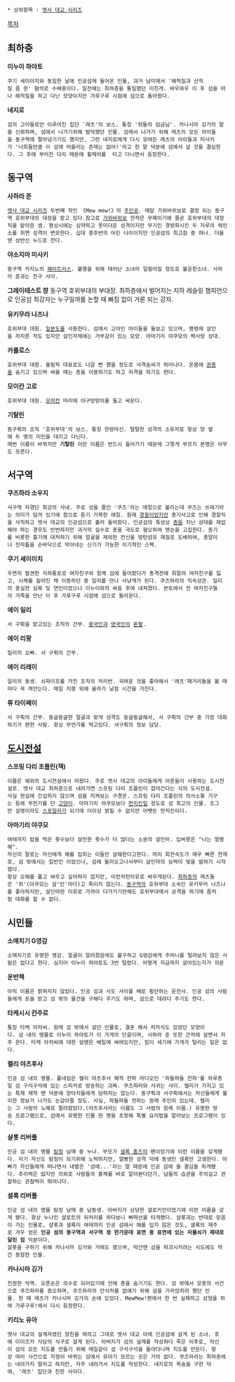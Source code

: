  * 상위항목 : [[엣사 대교 시리즈]]

[[목차]]
== 최하층 ==
'''이누이 하야토'''
 쿠기 세이이치와 동일한 날에 인공섬에 들어온 인물, 과거 남미에서 '해적질과 산적질 좀 한' 혐의로 수배중이다. 일전에는 최하층을 통일했던 미친개. 바우와우 이 후 섬을 떠나 해적질을 하고 다닌 모양이지만 가루구루 시점에 섬으로 돌아왔다.

'''네지로'''
 섬의 고아들로만 이루어진 집단 '래츠'의 보스. 통칭 '쥐들의 임금님'. 카나시마 깅가의 말을 신뢰하며, 섬에서 나가기위해 발악했던 인물. 섬에서 나가기 위해 래츠의 모든 아이들을 동구역에 팔아넘기기도 했지만, 그런 네지로에게 다시 모여든 래츠의 아이들과 미사키가 '너희들만큼 이 섬에 어울리는 존재는 없어!'라고 한 말 덕분에 섬에서 살 것을 결심한다. 그 후에 부러진 다리 때문에 휠체어를  타고 다니면서 등장한다.

== 동구역 ==
'''사하라 준'''
 [[엣사 대교 시리즈]] 두번째 작인 《Mew mew!》의 [[주인공]]. 매달 가위바위보로 결정 되는 동구역 호위부대의 대장을 맡고 있다.참고로 [[가위바위보]] 전적은 무패이기에 줄곧 호위부대의 대장직을 맡아온 셈. 평상시에는 심약하고 못미더운 성격이지만 무기인 경량화시킨 두 자루의 체인소를 쥐면 성격이 변모한다. 십대 중후반의 어린 나이이지만 인공섬의 최고참 중 하나. 더울땐 상반신 누드로 잔다.

'''야소지마 미사키'''
 동구역 카지노의 [[웨이트리스]]. 불행을 위해 태어난 소녀라 일컬어질 정도로 불운한소녀. 사하라 준과는 친구 사이.

'''그레이테스트 챵'''
동구역 호위부대의 부대장. 최하층에서 벌어지는 지하 레슬링 챔피언으로 인공섬 최강자는 누구일까를 논할 때 빠짐 없이 거론 되는 강자.

'''유키무라 나즈나'''
 호위부대 대원. [[일본도]]를 사용한다. 섬에서 고아인 아이들을 돌보고 있으며, 명령에 살인을 저지른 적도 있지만 살인자체에는 거부감이 있는 모양. 아마기리 야쿠모의 짝사랑 상대.

'''카를로스'''
 호위부대 대원. 올림픽 대표로도 나갈 뻔 했을 정도로 사격솜씨가 뛰어나다. 온몸에 [[권총]]을 숨기고 있으며 싸울 때는 총을 이용하기도 하고 저격을 하기도 한다.

'''모이칸 고로'''
 호위부대 대원. [[모히칸]] 머리에 야구방망이를 들고 싸운다.

'''기탈린'''
 동구획의 조직 '호위부대'의 보스. 통칭 한량마신. 털털한 성격의 소유자로 항상 양 옆에 두 명의 미인을 데리고 다닌다.
 매번 이름이 바뀌지만 '''기탈린''' 이란 이름은 반드시 들어가기 때문에 그렇게 부르지 본명은 아무도 모른다.

== 서구역 ==
'''쿠즈하라 소우지''' 
 서구역 자경단 최강의 사내. 주로 성을 줄인 '쿠즈'라는 애칭으로 불리는데 쿠즈는 쓰레기라는 의미가 담겨 있기에 참으로 듣기 거북한 애칭. 원래 [[경찰]]이었지만 총기사고로 인해 경찰직을 사직하고 엣사 대교의 인공섬으로 흘러 들어왔다. 인공섬의 특성상 [[총]]을 지닌 상대를 제압해야 하는 경우도 빈번하지만 과거의 실수로 총을 극도로 혐오하여 맨손을 고집한다. 총기를 비롯한 흉기에 대처하기 위해 얼굴을 제외한 전신을 방탄섬유 재질로 도배하여, 총알이나 전자톱을 손바닥으로 막아내는 신기가 가능한 이기적인 스펙.

'''쿠기 세이이치'''
 우연히 발견한 지하통로로 여자친구와 함께 섬에 들어왔다가 총격전에 휘말려 여자친구를 잃고, 시체를 짊어진 채 이동하던 중 일리를 만나 사냥개가 된다. 쿠즈하라의 직속상관. 일리의 충실한 심복 및 연인이었으나 이누이와의 싸움 후에 내쳐졌다. 본토에서 전 여자친구들의 가족을 만난 이 후 가루구루 시점에 섬으로 돌아온다.

'''에이 일리'''
 서 구획을 맡고있는 조직의 간부. [[중국인]]과 [[영국인]]의 [[혼혈]]. 

'''에이 리팡'''
 일리의 오빠. 서 구획의 간부.

'''에이 리레이'''
 일리의 동생. 쇠파이프를 가진 조직의 처리반. 귀여운 것을 좋아해서 '래츠'패거리들을 볼 때마다 꼭 껴안는다. 매일 지붕 위에 올라가 낮잠 시간을 가진다.

'''류 타이페이'''
 서 구획의 간부. 둥글둥글한 얼굴과 맞게 성격도 둥글둥글해서, 서 구획의 간부 중 가장 대화하기가 편한 사람. 항상 무언가를 먹고있다. 서구획의 정보 담당.

== [[도시전설]] ==
'''스프링 다리 조플린(잭)'''
 이름은 해외의 도시전설에서 따왔다. 주로 엣사 대교의 아이들에게 어른들이 사용하는 도시전설로. 엣사 대교 최하층으로 내려가면 스프링 다리 조플린이 잡아간다는 식의 도시전설. 
 사실 현실에 간섭하지 않으며 섬을 지켜보는 구경꾼. 스프링 다리 조플린의 의사소통 기구는 등에 무전기를 단 [[고양이]]. 아마기리 야쿠모보다 [[먼치킨]]일 정도로 섬 최고의 인물. 조그만 설명이라도 [[스포일러]]가 되기에 더이상 밝힐 수 없지만 어쨋든 먼치킨이다.

'''아마기리 야쿠모'''
 여태까지 밥을 먹은 횟수보다 살인한 횟수가 더 많다는 소문의 살인마. 입버릇은 "나는 멀쩡해".
 자신의 말로는 자신에게 해를 입히는 이들만 살해한다고한다. 머리 회전속도가 매우 빠른 천재로, 섬 밖에서는 일반인 이었으나, 섬에 들어오고나서부터 살인마의 능력이 빛을 발하기 시작했다. 
 항상 오해를 풀고 싸우고 싶어하지 않지만, 이런저런이유로 싸우게된다. [[최하층]]의 래츠들은 '쥐'(야쿠모는 살'인'마다)고 죽이지 않는다. [[동구역]]의 호위부대 소속인 유키무라 나즈나를 좋아하지만, 살인마란 이유로 가까이 다가가기만해도 호위부대에서 공격을 하기에 좀처럼 대화를 할 수 없다.

== 시민들 ==
'''소매치기 G영감'''
 소매치기로 유명한 영감. 얼굴이 알려졌음에도 불구하고 G영감에게 주머니를 털려보지 않은 사람은 없다고 한다. 심지어 이누이 하야토도 3번 털렸다. 어떻게 지금까지 살아있는지가 의문

'''운반책'''
 아직 이름은 밝혀지지 않았다. 인공 섬과 사도 사이를 배로 횡단하는 운전사. 인공 섬의 사람들에게 돈을 받고 섬 밖의 물건을 구해다 주기도 하며, 섬으로 데려다 주기도 한다.

'''타케시시 칸주로'''
 통칭 타케 아저씨. 원래 섬 밖에서 살던 인물로, 결혼 해서 처자식도 있었던 모양이다. 섬 내의 명물로 이누이 하야토가 이 가게의 단골이며, 사하라 준 또한 근처에 살면서 자주 온다. 타케 아저씨에 대한 설명은 베일에 싸여있지만, 힘이 세기에 가게가 털리는 일은 없다.

'''켈리 야츠후사'''
 인공 섬 내의 명물. 풀네임은 켈리 야츠후사 해적 전파 라디오인 '파들파들 전파'를 하루종일 섬 구석구석에 있는 스피커로 방송하는 괴짜. 쿠즈하라와 사귀는 사이. 켈리가 가지고 있는 특제 제작 벤 덕분에 양아치들에게 당하지는 않는다. 동구획과 서구획에서는 자신들에게 불리한 정보가 나가도 눈감아줄 정도. 사실, 파들파들 전파는 원래 주인이 있는데. 켈리는 그 사람의 노예로 팔려왔었다.(야츠후사라는 이름도 그 사람의 원래 이름.) 유명한 방송 프로그램으로, 섬에서 유명한 인물 한 명을 초청해 특별 요리법을 알아보는 프로그램이 있다.

'''샬롯 리버풀'''
 인공 섬 내의 명물 [[탐정]] 남매 중 누나. 부모가 [[셜록 홈즈]]의 팬이었기에 이런 이름을 갖게됐다. 자기 자신도 탐정이 되기위해 노력하지만, 얼빵한 성격 덕에 동생인 셜록만 고생한다. 아빠가 자신들에게 떠나면서 내뱉은 '섬에...'라는 말 때문에 인공 섬에 올 결심을 하게됐다. 추리력은 없지만 의외로 사람들의 홍채를 바로 알아본다던가, 남들의 습관을 주의깊고 관찰하는 관찰력이 뛰어나다.

'''셜록 리버풀'''
 인공 섬 내의 명물 탐정 남매 중 남동생. 아버지가 상당한 셜로키언이었기에 이런 이름을 갖게 됐다. 항상 누나인 샬로트의 뒤처리를 하다보니 삐딱선을 타게됐다. 샬롯과는 반대로 믿음이 가는 인물로, 샬롯과 셜록이 여태까지 인공 섬에서 해를 입지 않은 것도, 셜록의 재주로 겨우 얻은 '''인공 섬의 동구역과 서구역 정 한가운데 표면 중 표면에 있는 자물쇠가 제대로 달린 집''' 덕분이다.
 샬롯을 구하기 위해 카나시마 깅가와 거래도 했으며, 막간엔 섬을 파괴시키려는 시도에도 약간 동참한 인물.

'''카나시마 깅가'''
 진정한 악역. 오른손은 의수로 되어있기에 안에 총을 숨기기도 한다. 섬 밖에서 모종의 사건으로 쿠즈하라를 증오하며, 쿠즈하라의 안식처를 없애기 위해 섬을 가라앉히려 했던 인물. 한 때 래츠가 카나시마 깅가의 손에 있었다. MewMew!편에서 한 번 실패하고 성형을 하여 가루구루!에서 다시 등장한다.

'''키리노 유아'''
 엣사 대교의 설계자였던 양친을 여의고 그대로 엣사 대교 아래 인공섬에 살게 된 소녀. 후에 이이즈카 식당의 식구로 살게 된다. 아버지가 섬의 설계를 작성하다 죽은 이후로, 자신이 섬의 모든 지도를 만들기 위해 매일같이 섬 구석구석을 돌아다니며 지도를 만든다. 항상 여러 사건으로 지형이 바뀌는 섬에서 유아가 모르는 곳은 거의 없다. 쿠즈하라는 최하층에는 내려가지 말라고 하지만, 자주 내려가서 지도를 작성한다. 네지로의 목숨을 구한 덕에, '래츠' 집단과 친한 사이다.

